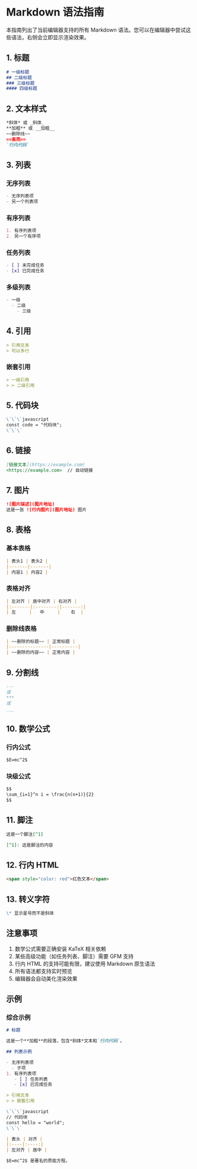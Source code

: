 # Markdown 语法指南

本指南列出了当前编辑器支持的所有 Markdown 语法。您可以在编辑器中尝试这些语法，右侧会立即显示渲染效果。

## 1. 标题

```markdown
# 一级标题
## 二级标题
### 三级标题
#### 四级标题
```

## 2. 文本样式

```markdown
*斜体* 或 _斜体_
**加粗** 或 __加粗__
~~删除线~~
==高亮==
`行内代码`
```

## 3. 列表

### 无序列表
```markdown
- 无序列表项
- 另一个列表项
```

### 有序列表
```markdown
1. 有序列表项
2. 另一个有序项
```

### 任务列表
```markdown
- [ ] 未完成任务
- [x] 已完成任务
```

### 多级列表
```markdown
- 一级
  - 二级
    - 三级
```

## 4. 引用

```markdown
> 引用文本
> 可以多行
```

### 嵌套引用
```markdown
> 一级引用
> > 二级引用
```

## 5. 代码块

```markdown
\`\`\`javascript
const code = "代码块";
\`\`\`
```

## 6. 链接

```markdown
[链接文本](https://example.com)
<https://example.com>  // 自动链接
```

## 7. 图片

```markdown
![图片描述](图片地址)
这是一张 ![行内图片](图片地址) 图片
```

## 8. 表格

### 基本表格
```markdown
| 表头1 | 表头2 |
|-------|-------|
| 内容1 | 内容2 |
```

### 表格对齐
```markdown
| 左对齐 | 居中对齐 | 右对齐 |
|:-------|:--------:|-------:|
| 左     |   中     |    右  |
```

### 删除线表格
```markdown
| ~~删除的标题~~ | 正常标题 |
|---------------|----------|
| ~~删除的内容~~ | 正常内容 |
```

## 9. 分割线

```markdown
---
或
***
或
___
```

## 10. 数学公式

### 行内公式
```markdown
$E=mc^2$
```

### 块级公式
```markdown
$$
\sum_{i=1}^n i = \frac{n(n+1)}{2}
$$
```

## 11. 脚注

```markdown
这是一个脚注[^1]

[^1]: 这是脚注的内容
```

## 12. 行内 HTML

```markdown
<span style="color: red">红色文本</span>
```

## 13. 转义字符

```markdown
\* 显示星号而不是斜体
```

## 注意事项

1. 数学公式需要正确安装 KaTeX 相关依赖
2. 某些高级功能（如任务列表、脚注）需要 GFM 支持
3. 行内 HTML 的支持可能有限，建议使用 Markdown 原生语法
4. 所有语法都支持实时预览
5. 编辑器会自动美化渲染效果

## 示例

### 综合示例

```markdown
# 标题

这是一个**加粗**的段落，包含*斜体*文本和`行内代码`。

## 列表示例

- 无序列表项
  - 子项
1. 有序列表项
   - [ ] 任务列表
   - [x] 已完成任务

> 引用文本
> > 嵌套引用

\`\`\`javascript
// 代码块
const hello = "world";
\`\`\`

| 表头 | 对齐 |
|:----|:----:|
| 左对齐 | 居中 |

$E=mc^2$ 是著名的质能方程。
``` 